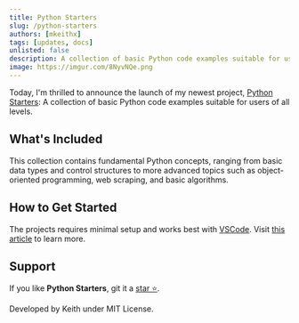 ```yaml
---
title: Python Starters
slug: /python-starters
authors: [mkeithx]
tags: [updates, docs]
unlisted: false
description: A collection of basic Python code examples suitable for users of all levels.
image: https://imgur.com/8NyvNQe.png
---
```


Today, I'm thrilled to announce the launch of my newest project, [Python Starters](https://github.com/mkeithX/python-starters): A collection of basic Python code examples suitable for users of all levels.

<!-- truncate -->

## What's Included

This collection contains fundamental Python concepts, ranging from basic data types and control structures to more advanced topics such as object-oriented programming, web scraping, and basic algorithms.

## How to Get Started

The projects requires minimal setup and works best with [VSCode](https://code.visualstudio.com/). Visit [this article](https://mkeithx.github.io/docs/demo/python-starters) to learn more.



## Support

If you like **Python Starters**, git it a [star ⭐](https://github.com/mkeithX/python-starters).

Developed by Keith under MIT License. 

<!-- 


# Introducing a Collection of Basic Python Code Examples

Are you looking to learn Python or improve your coding skills? Look no further! We're excited to introduce our latest resource: a collection of basic Python code examples suitable for users of all levels.

Python is one of the most popular programming languages today, known for its simplicity and versatility. Whether you're a beginner just starting out or an experienced developer looking to refresh your skills, our collection has something for everyone.


## Why Python?

Python's readability and ease of use make it an excellent choice for beginners. Its extensive standard library and large community of users mean there's no shortage of resources and support available. Plus, Python's versatility allows you to use it for a variety of tasks, from web development and data analysis to automation and artificial intelligence.

## How to Get Started

Getting started with our collection is easy. Simply browse through the examples and choose one that interests you. Each example comes with clear explanations and runnable code, so you can see the results for yourself. Feel free to modify the code and experiment with it to further enhance your learning experience.

## Conclusion

Whether you're looking to learn Python from scratch or brush up on your skills, our collection of basic Python code examples is here to help. Start exploring today and take your first steps towards becoming a proficient Python programmer!

Happy coding! -->
